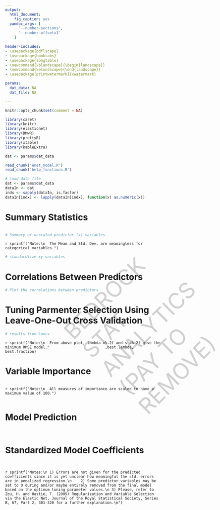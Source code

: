 ```yaml
---
output: 
  html_document:
    fig_caption: yes
  pandoc_args: [
      "--number-sections",
      "--number-offset=1"
    ]

header-includes:
- \usepackage{pdflscape}
- \usepackage{booktabs}
- \usepackage{longtable}
- \newcommand{\blandscape}{\begin{landscape}}
- \newcommand{\elandscape}{\end{landscape}}
- \usepackage[printwatermark]{xwatermark}

params:
  dat_data: NA
  dat_file: NA

---
```

<style type="text/css">

h1.title {
  font-size: 24px;
  font-weight: normal;
}
h3 {
  font-weight:normal;
}
.reveal section img { 
  background:none; 
  border:none; 
  box-shadow:none; 
  }
  
  
.watermark {
  opacity: 0.2;
  position: fixed;
  top: 20%;
  left: 50%;
  font-size: 500%;
  -webkit-transform: rotate(-45deg);
  -moz-transform: rotate(-45deg);
  align: center
  color: #00407d;
}  
  
</style>

<div class="watermark">
BEDROCK STAT ANALYTICS
(PAY TO REMOVE)
</div>

```r
knitr::opts_chunk$set(comment = NA)
```

```r
library(caret)
library(knitr)
library(elasticnet)
library(DMwR)
library(prettyR)
library(xtable)
library(kableExtra)

```

```r
dat <- params$dat_data
``` 

```r
read_chunk('enet_model.R')
read_chunk('help_functions.R')
```


```r
# Load data file
dat <- params$dat_data
dataIn <- dat
indx <- sapply(dataIn, is.factor)
dataIn[indx] <- lapply(dataIn[indx], function(x) as.numeric(x))
```



# Summary Statistics
```r
```

```r
# Summary of unscaled predictor (x) variables 
```
`r sprintf("Note:\n 
The Mean and Std. Dev. are meaningless for categorical variables.") `

```r
# standardiize xy variables
```


# Correlations Between Predictors
```r
# Plot the correlations between predictors
```


# Tuning Parmenter Selection Using Leave-One-Out Cross Validation
```r
# results from Loocv
```
`r sprintf("Note:\n 
From above plot, lambda =%.2f and s =%.2f give the minimum RMSE model."
                        ,best.lambda, best.fraction) `


# Variable Importance
```r
```

`r sprintf("Note:\n 
All measures of importance are scaled to have a maximum value of 100.")`


```r
```

# Model Prediction
```r
```
```r
```

# Standardized Model Coefficients
```r
```
```r
```
`r sprintf("Notes:\n
1) Errors are not given for the predicted coefficients since it is yet unclear how meaningful the std. errors are in penalized regression.\n   
2) Some predictor variables may be set to 0 during and/or maybe entirely removed from the final model based on the optimum tuning parameter values.\n
3) Please, refer to Zou, H. and Hastie, T. (2005) Regularization and Variable Selection via the Elastic Net. Journal of the Royal Statistical Society, Series B, 67, Part 2, 301-320 for a further explanation.\n")`



